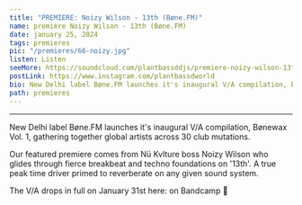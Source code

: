 ---
title: "PREMIERE: Noizy Wilson - 13th (Bøne.FM)"
name: premiere Noizy Wilson - 13th (Bøne.FM)
date: january 25, 2024
tags: premieres
pic: "/premieres/66-noizy.jpg"
listen: Listen
seeMore: https://soundcloud.com/plantbassddjs/premiere-noizy-wilson-13th-bonefm
postLink: https://www.instagram.com/plantbassdworld
bio: New Delhi label Bøne.FM launches it's inaugural V/A compilation, Bønewax Vol. 1, gathering together global artists across 30 club mutations.
path: premieres
---

<SoundCloud
  url="https://soundcloud.com/plantbassddjs/premiere-noizy-wilson-13th-bonefm"
  name="13th"
/>

<hr />

New Delhi label Bøne.FM launches it's inaugural V/A compilation, Bønewax Vol. 1, gathering together global artists across 30 club mutations.

Our featured premiere comes from Nü Kvlture boss Noizy Wilson who glides through fierce breakbeat and techno foundations on '13th'. A true peak time driver primed to reverberate on any given sound system.

The V/A drops in full on January 31st here: <HoverLink url="boneheadbangers.bandcamp.com/album/b-newax-vol-1" external /> on Bandcamp 🌱

